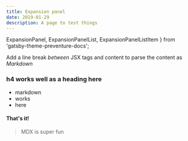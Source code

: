 ```yaml
---
title: Expansion panel
date: 2019-01-29
description: A page to test things
---
```


  ExpansionPanel,
  ExpansionPanelList,
  ExpansionPanelListItem
} from 'gatsby-theme-preventure-docs';

<ExpansionPanel title="How to use the ExpansionPanel component">

Add a line break _between_ JSX tags and content to parse the content as *Markdown*

<ExpansionPanelList>
<ExpansionPanelListItem number="1">

### h4 works well as a heading here

- markdown
- works
- here

</ExpansionPanelListItem>
<ExpansionPanelListItem number="check">

<h4>That's it!</h4>

> MDX is super fun

</ExpansionPanelListItem>
</ExpansionPanelList>

</ExpansionPanel>